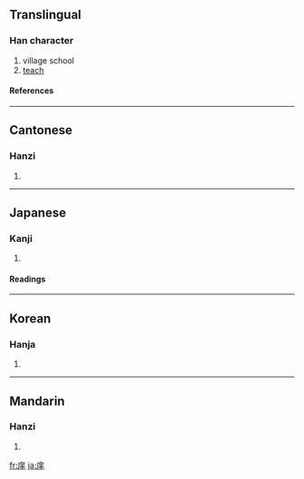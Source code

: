 ==Translingual==
===Han character===
{{Han char|rn=53|rad=广|as=06|sn=9|four=0025<sub>1</sub>|canj=戈廿手 (ITQ)}}
# village school
# [[teach]]
====References====
{{Han ref|kx=0345.110|dkj=09298|dj=0655.010|hdz=20883.090|uh=5EA0|ud=24224|bh=ABD6|bd=43990}}
----
==Cantonese==
===Hanzi===
{{yue-hanzi|jyut=|y=cheung4}}
# {{defn|Cantonese}}
----
==Japanese==
===Kanji===
{{ja-kanji|grade=|rs=广06}}
# {{defn|Japanese}} 
====Readings====
{{ja-readings|on=[[しょう]] (shō)|kun=[[まなびや]] (manabiya)}}
----
==Korean==
===Hanja===
{{ko-hanja|hangeul=상|rv=sang|mr=sang}}
# {{defn|Korean}}
----
==Mandarin==
===Hanzi===
{{cmn-hanzi|pin=[[xiáng]] ([[xiang2]])|wg=hsiang<sup>2</sup>}}
# {{defn|Mandarin}}

[[fr:庠]]
[[ja:庠]]